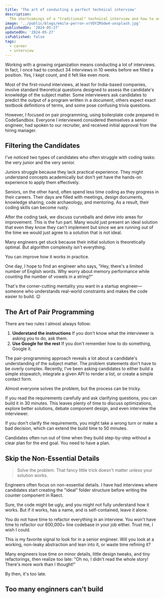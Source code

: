 ```yaml
---
title: 'The art of conducting a perfect technical interview'
description:
  The shortcomings of a "traditional" technical interview and how to avoid them
image: '../public/blogs/emile-perron-xrVDYZRGdw4-unsplash.jpg'
publishedOn: '2024-05-27'
updatedOn: '2024-05-27'
isPublished: false
tags:
  - career
  - interview
---
```


Working with a growing organization means conducting a lot of interviews. In
fact, I once had to conduct 34 interviews in 10 weeks before we filled a
position. Yes, I kept count, and it felt like even more.

Most of the first-round interviews, at least for India-based companies, involve
standard theoretical questions designed to assess the candidate's knowledge of
the subject matter. Some interviewers ask candidates to predict the output of a
program written in a document, others expect exact textbook definitions of
terms, and some pose confusing trivia questions.

However, I focused on pair programming, using boilerplate code prepared in
CodeSandbox. Everyone I interviewed considered themselves a senior engineer, had
spoken to our recruiter, and received initial approval from the hiring manager.

## Filtering the Candidates

I've noticed two types of candidates who often struggle with coding tasks: the
very junior and the very senior.

Juniors struggle because they lack practical experience. They might understand
concepts academically but don't yet have the hands-on experience to apply them
effectively.

Seniors, on the other hand, often spend less time coding as they progress in
their careers. Their days are filled with meetings, design documents, knowledge
sharing, code archaeology, and mentoring. As a result, their coding skills can
become rusty.

After the coding task, we discuss curveballs and delve into areas for
improvement. This is the fun part. Many would just present an ideal solution
that even they know they can't implement but since we are running out of the
time we would just agree to a solution that is not ideal.

Many engineers get stuck because their initial solution is theoretically
optimal. But algorithm complexity isn't everything.

You can improve how it works in practice.

One day, I hope to find an engineer who says, "Hey, there's a limited number of
English words. Why worry about memory performance while counting the number of
vowels in a string?"

That's the corner-cutting mentality you want in a startup engineer—someone who
understands real-world constraints and makes the code easier to build. 😉

## The Art of Pair Programming

There are two rules I almost always follow:

1. **Understand the instructions** If you don't know what the interviewer is
   asking you to do, ask them.
2. **Use Google for the rest** If you don't remember how to do something, Google
   it.

The pair-programming approach reveals a lot about a candidate's understanding of
the subject matter. The problem statements don't have to be overly complex.
Recently, I've been asking candidates to either build a simple stopwatch,
integrate a given API to render a list, or create a simple contact form.

Almost everyone solves the problem, but the process can be tricky.

If you read the requirements carefully and ask clarifying questions, you can
build it in 30 minutes. This leaves plenty of time to discuss optimizations,
explore better solutions, debate component design, and even interview the
interviewer.

If you don't clarify the requirements, you might take a wrong turn or make a bad
decision, which can extend the build time to 50 minutes.

Candidates often run out of time when they build step-by-step without a clear
plan for the end goal. You need to have a plan.

## Skip the Non-Essential Details

> Solve the problem. That fancy little trick doesn't matter unless your solution
> works.

Engineers often focus on non-essential details. I have had interviews where
candidates start creating the "ideal" folder structure before writing the
counter component in Raect.

Sure, the code might be ugly, and you might not fully understand how it works.
But if it works, has a name, and is self-contained, leave it alone.

You do not have time to refactor everything in an interview. You won't have time
to refactor our 600,000+ line codebase in your job either. Trust me, I wish I
could.

This is my favorite signal to look for in a senior engineer. Will you look at a
working, non-leaky abstraction and lean into it, or waste time refining it?

Many engineers lose time on minor details, little design tweaks, and tiny
refactorings, then realize too late: "Oh no, I didn't read the whole story!
There's more work than I thought!"

By then, it's too late.

## Too many enginners can't build
